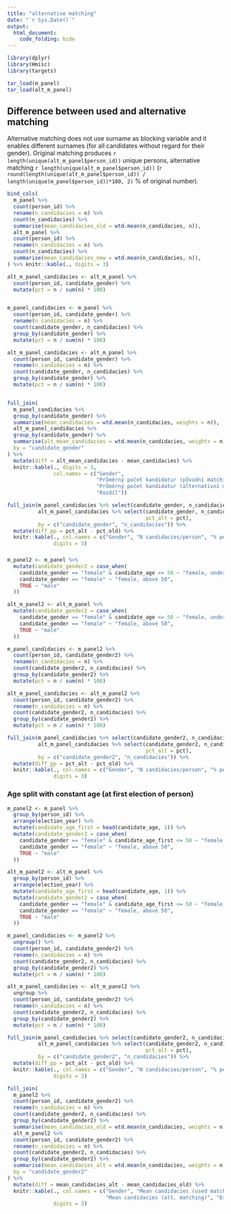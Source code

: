 ```yaml
---
title: "alternative matching"
date: "`r Sys.Date()`"
output: 
  html_document:
    code_folding: hide
---
```


```r
library(dplyr)
library(Hmisc)
library(targets)

tar_load(m_panel)
tar_load(alt_m_panel)
```

## Difference between used and alternative matching

Alternative matching does not use surname as blocking variable and it enables different surnames (for all candidates without regard for their gender).
Original matching produces `r length(unique(alt_m_panel$person_id))` unique persons, alternative matching `r length(unique(alt_m_panel$person_id))` (`r round(length(unique(alt_m_panel$person_id)) / length(unique(m_panel$person_id))*100, 2)` % of original number).

```r

bind_cols(
  m_panel %>% 
  count(person_id) %>% 
  rename(n_candidacies = n) %>% 
  count(n_candidacies) %>% 
  summarise(mean_candidacies_old = wtd.mean(n_candidacies, n)),
  alt_m_panel %>% 
  count(person_id) %>% 
  rename(n_candidacies = n) %>% 
  count(n_candidacies) %>% 
  summarise(mean_candidacies_new = wtd.mean(n_candidacies, n)),
) %>% knitr::kable(., digits = 3)

alt_m_panel_candidacies <- alt_m_panel %>% 
  count(person_id, candidate_gender) %>% 
  mutate(pct = n / sum(n) * 100)


m_panel_candidacies <- m_panel %>% 
  count(person_id, candidate_gender) %>% 
  rename(n_candidacies = n) %>% 
  count(candidate_gender, n_candidacies) %>% 
  group_by(candidate_gender) %>% 
  mutate(pct = n / sum(n) * 100)

alt_m_panel_candidacies <- alt_m_panel %>% 
  count(person_id, candidate_gender) %>% 
  rename(n_candidacies = n) %>% 
  count(candidate_gender, n_candidacies) %>% 
  group_by(candidate_gender) %>% 
  mutate(pct = n / sum(n) * 100)


full_join(
  m_panel_candidacies %>% 
  group_by(candidate_gender) %>% 
  summarise(mean_candidacies = wtd.mean(n_candidacies, weights = n)),
  alt_m_panel_candidacies %>% 
  group_by(candidate_gender) %>% 
  summarise(alt_mean_candidacies = wtd.mean(n_candidacies, weights = n)), 
  by = "candidate_gender"
) %>% 
  mutate(diff = alt_mean_candidacies - mean_candidacies) %>% 
  knitr::kable(., digits = 3, 
               col.names = c("Gender", 
                             "Průměrný počet kandidatur (původní matching)",
                             "Průměrný počet kandidatur (alternativní matching)", 
                             "Rozdíl"))


```


```r

full_join(m_panel_candidacies %>% select(candidate_gender, n_candidacies, pct_old = pct), 
          alt_m_panel_candidacies %>% select(candidate_gender, n_candidacies, 
                                             pct_alt = pct), 
          by = c("candidate_gender", "n_candidacies")) %>% 
  mutate(diff_pp = pct_alt - pct_old) %>% 
  knitr::kable(., col.names = c("Gender", "N candidacies/person", "% persons (used matching)", "% persons (alt. matching)", "Difference"),
               digits = 3)

```


###
```r
m_panel2 <- m_panel %>% 
  mutate(candidate_gender2 = case_when(
    candidate_gender == "female" & candidate_age <= 50 ~ "female, under 50", 
    candidate_gender == "female" ~ "female, above 50",
    TRUE ~ "male"
  ))

alt_m_panel2 <- alt_m_panel %>% 
  mutate(candidate_gender2 = case_when(
    candidate_gender == "female" & candidate_age <= 50 ~ "female, under 50", 
    candidate_gender == "female" ~ "female, above 50",
    TRUE ~ "male"
  ))

m_panel_candidacies <- m_panel2 %>% 
  count(person_id, candidate_gender2) %>% 
  rename(n_candidacies = n) %>% 
  count(candidate_gender2, n_candidacies) %>% 
  group_by(candidate_gender2) %>% 
  mutate(pct = n / sum(n) * 100)

alt_m_panel_candidacies <- alt_m_panel2 %>% 
  count(person_id, candidate_gender2) %>% 
  rename(n_candidacies = n) %>% 
  count(candidate_gender2, n_candidacies) %>% 
  group_by(candidate_gender2) %>% 
  mutate(pct = n / sum(n) * 100)

full_join(m_panel_candidacies %>% select(candidate_gender2, n_candidacies, pct_old = pct), 
          alt_m_panel_candidacies %>% select(candidate_gender2, n_candidacies, 
                                             pct_alt = pct), 
          by = c("candidate_gender2", "n_candidacies")) %>% 
  mutate(diff_pp = pct_alt - pct_old) %>% 
  knitr::kable(., col.names = c("Gender", "N candidacies/person", "% persons (used matching)", "% persons (alt. matching)", "Difference"),
               digits = 3)

```

### Age split with constant age (at first election of person)
```r
m_panel2 <- m_panel %>% 
  group_by(person_id) %>% 
  arrange(election_year) %>% 
  mutate(candidate_age_first = head(candidate_age, 1)) %>% 
  mutate(candidate_gender2 = case_when(
    candidate_gender == "female" & candidate_age_first <= 50 ~ "female, under 50", 
    candidate_gender == "female" ~ "female, above 50",
    TRUE ~ "male"
  ))

alt_m_panel2 <- alt_m_panel %>% 
  group_by(person_id) %>% 
  arrange(election_year) %>% 
  mutate(candidate_age_first = head(candidate_age, 1)) %>% 
  mutate(candidate_gender2 = case_when(
    candidate_gender == "female" & candidate_age_first <= 50 ~ "female, under 50", 
    candidate_gender == "female" ~ "female, above 50",
    TRUE ~ "male"
  ))

m_panel_candidacies <- m_panel2 %>% 
  ungroup() %>% 
  count(person_id, candidate_gender2) %>% 
  rename(n_candidacies = n) %>% 
  count(candidate_gender2, n_candidacies) %>% 
  group_by(candidate_gender2) %>% 
  mutate(pct = n / sum(n) * 100)

alt_m_panel_candidacies <- alt_m_panel2 %>% 
  ungroup %>% 
  count(person_id, candidate_gender2) %>% 
  rename(n_candidacies = n) %>% 
  count(candidate_gender2, n_candidacies) %>% 
  group_by(candidate_gender2) %>% 
  mutate(pct = n / sum(n) * 100)

full_join(m_panel_candidacies %>% select(candidate_gender2, n_candidacies, pct_old = pct), 
          alt_m_panel_candidacies %>% select(candidate_gender2, n_candidacies, 
                                             pct_alt = pct), 
          by = c("candidate_gender2", "n_candidacies")) %>% 
  mutate(diff_pp = pct_alt - pct_old) %>% 
  knitr::kable(., col.names = c("Gender", "N candidacies/person", "% persons (used matching)", "% persons (alt. matching)", "Difference"),
               digits = 3)

```


```r
full_join(
  m_panel2 %>% 
  count(person_id, candidate_gender2) %>% 
  rename(n_candidacies = n) %>% 
  count(candidate_gender2, n_candidacies) %>% 
  group_by(candidate_gender2) %>% 
  summarise(mean_candidacies_old = wtd.mean(n_candidacies, weights = n)), 
  alt_m_panel2 %>% 
  count(person_id, candidate_gender2) %>% 
  rename(n_candidacies = n) %>% 
  count(candidate_gender2, n_candidacies) %>% 
  group_by(candidate_gender2) %>% 
  summarise(mean_candidacies_alt = wtd.mean(n_candidacies, weights = n)), 
  by = "candidate_gender2"
) %>% 
  mutate(diff = mean_candidacies_alt - mean_candidacies_old) %>% 
  knitr::kable(., col.names = c("Gender", "Mean candidacies (used matching)", 
                                "Mean candidacies (alt. matching)", "Difference"), 
               digits = 3)

```

